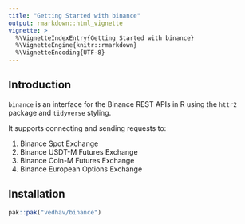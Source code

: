 ```yaml
---
title: "Getting Started with binance"
output: rmarkdown::html_vignette
vignette: >
  %\VignetteIndexEntry{Getting Started with binance}
  %\VignetteEngine{knitr::rmarkdown}
  %\VignetteEncoding{UTF-8}
---
```


## Introduction

`binance` is an interface for the Binance REST APIs in R using the `httr2` package and `tidyverse` styling.

It supports connecting and sending requests to:

1. Binance Spot Exchange
2. Binance USDT-M Futures Exchange
3. Binance Coin-M Futures Exchange
4. Binance European Options Exchange


## Installation

```r
pak::pak("vedhav/binance")
```
